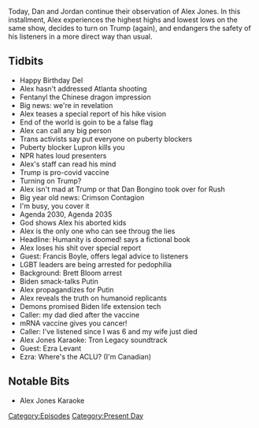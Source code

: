 {{DEFAULTSORT:
    #_EPISODE_0541:March 17-18, 2021
}}{{Episode
    | title             = March 17-18, 2021
    | caption           = Listen to this episode on [https://knowledgefight.libsyn.com/541-march-17-18-2021 Libsyn] [https://open.spotify.com/episode/5X8DWLDF2C1IfUx762B6cY Spotify], Read the [[Transcript/541: March 17-18, 2021|Unofficial Transcript]]
    | episodeNumber     = 541
    | length            = 01:31:11
    | airDate           = March 19, 2021
    | coverageStartDate = March 17, 2021
    | coverageEndDate   = March 18, 2021
    | episodeType       = [[:Category:Present Day|Present Day]]
    | appearance        = [[Dan Bongino]], [[Rush Limbaugh]], [[Francis Boyle]], [[Brett Bloom]]
    | previousEpisode   = [[540: March 15-16, 2021]]
    | nextEpisode       = [[542: September 15, 2010]]
}}

{{Stub}}

Today, Dan and Jordan continue their observation of Alex Jones. In this installment, Alex experiences the highest highs and lowest lows on the same show, decides to turn on Trump (again), and endangers the safety of his listeners in a more direct way than usual.

==Tidbits==

*Happy Birthday Del
*Alex hasn't addressed Atlanta shooting
*Fentanyl the Chinese dragon impression
*Big news: we're in revelation
*Alex teases a special report of his hike vision
*End of the world is goin to be a false flag
*Alex can call any big person
*Trans activists say put everyone on puberty blockers
*Puberty blocker Lupron kills you
*NPR hates loud presenters
*Alex's staff can read his mind
*Trump is pro-covid vaccine
*Turning on Trump?
*Alex isn't mad at Trump or that Dan Bongino took over for Rush
*Big year old news: Crimson Contagion
*I'm busy, you cover it
*Agenda 2030, Agenda 2035
*God shows Alex his aborted kids
*Alex is the only one who can see throug the  lies
*Headline: Humanity is doomed! says a fictional book
*Alex loses his shit over special report
*Guest: Francis Boyle, offers legal advice to listeners
*LGBT leaders are being arrested for pedophilia
*Background: Brett Bloom arrest
*Biden smack-talks Putin
*Alex propagandizes for Putin
*Alex reveals the truth on humanoid replicants
*Demons promised Biden life extension tech
*Caller: my dad died after the vaccine
*mRNA vaccine gives you cancer!
*Caller: I've listened since I was 6 and my wife just died
*Alex Jones Karaoke: Tron Legacy soundtrack
*Guest: Ezra Levant
*Ezra: Where's the ACLU? (I'm Canadian)

==Notable Bits==

*Alex Jones Karaoke

[[Category:Episodes]]
[[Category:Present Day]]
